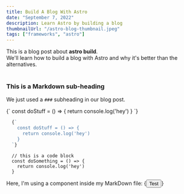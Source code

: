 ```yaml
--- 
title: Build A Blog With Astro
date: "September 7, 2022"
description: Learn Astro by building a blog
thumbnailUrl: "/astro-blog-thumbnail.jpeg"
tags: ["frameworks", "astro"]
---
```


<div>
  This is a blog post about <strong>astro build</strong>. <br />
  We'll learn how to build a blog with Astro and why it's better than the alternatives.
</div>

<br />

### This is a Markdown sub-heading

We just used a `###` subheading in our blog post.

<SyntaxHighlighter language="javascript">
  {`
    const doStuff = () => {
      return console.log('hey')
    }
  `}
</SyntaxHighlighter>

```js
  {`
    const doStuff = () => {
      return console.log('hey')
    }
  `}
```

```
  // this is a code block
  const doSomething = () => {
    return console.log('hey')
  }
```

<div>Here, I'm using a component inside my MarkDown file: {<button>Test</button>}</div>